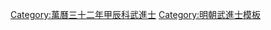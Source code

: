 {{Navbox
|name = 萬曆三十二年甲辰科武會試金榜
|title = 萬曆三十二年（[[1604年]]）甲辰科武會試金榜
|titlestyle = background-color:#FFD700;
|image =
|style = width:100%;text-align:center; 
|groupstyle = text-align:center; background-color:#FFD700;
|liststyle = text-align:center;
|state = {{{state<includeonly>|collapsed</includeonly>}}}
|group1 = 第一甲<br>共3名
|list1 = '''[[張神武]]''' - '''[[張光 (慈谿)|張　光]]''' - '''[[陳有綱]]'''

|group2 = 名次不詳
|list2 = [[程濂|程　濂]] - [[劉安國 (明朝)|劉安國]] - [[于天錫|-{于}-天錫]] - [[張文質 (歙縣)|張文質]] - [[程康美]] - [[黃明望]] - [[紀元憲]] - [[金文光]] - [[張文質 (懷遠)|張文質]] - [[何為霖]]<br>[[王人詰]] - [[吳炳沖]] - [[林璧 (萬曆武進士)|林　璧]] - [[吳士光]] - [[管大輅]] - [[俞叔龍]] - [[李國華 (明朝)|李國華]] - [[李成棟 (秦州)|李成棟]] - [[戴天寵]] - [[郭世藩]]<br>[[孫謀 (武進士)|孫　謀]] - [[羅應宿]] - [[王學詩]] - [[孫警|孫　警]] - [[王國柱 (萬曆武進士)|王國柱]] - [[邵繼昌]] - [[孫耀祖]] - [[王有道]] - [[鄭學曾]] - [[陳士璇]]<br>[[張光 (嘉定)|張　光]] - [[劉文彬 (明朝)|劉文彬]] - [[李承魁]] - [[馬麟 (武進士)|馬　麟]] - [[普自新]] - [[曹震學]] - [[張時麟]] - [[李甘來]] - [[崔天錫]] - [[王明翼]]<br>[[張仁元]] - [[王養民 (武進士)|王養民]] - [[張承憲 (武進士)|張承憲]] - [[孫祖壽]] - [[劉葵 (武進士)|劉　葵]] - [[成啟元]] - [[童朝明]]<span style="color: #FFFFFF;"> - －－－ - －－－ - －－－</span>

|belowstyle = text-align: center; background-color:#FFD700;
|below='''前一科：[[Template:萬曆二十九年辛丑科武會試金榜|萬曆二十九年辛丑科]]　'''·'''　後一科：[[Template:萬曆三十五年丁未科武會試金榜|萬曆三十五年丁未科]]'''<br>'''同科進士：[[Template:萬曆三十二年甲辰科殿試金榜|萬曆三十二年甲辰文科]]'''
}}
[[Category:萬曆三十二年甲辰科武進士]]
<noinclude>
[[Category:萬曆三十二年甲辰科武進士| ]]
[[Category:明朝武進士模板]]</noinclude>